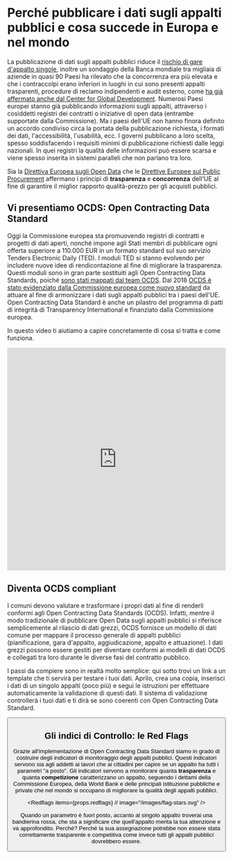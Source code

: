 # Perché pubblicare i dati sugli appalti pubblici e cosa succede in Europa e nel mondo
La pubblicazione di dati sugli appalti pubblici riduce il [rischio di gare d'appalto singole](http://digiwhist.eu/publications/lights-on-the-shadows-of-public-procurement-transparency-in-government-contracting-as-an-antidote-to-corruption/), inoltre un sondaggio della Banca mondiale tra migliaia di aziende in quasi 90 Paesi ha rilevato che la concorrenza era più elevata e che i contraccolpi erano inferiori in luoghi in cui sono presenti appalti trasparenti, procedure di reclamo indipendenti e audit esterno, come [ha già affermato anche dal Center for Global Development](http://documents.worldbank.org/curated/en/817871496169519447/pdf/WPS8078.pdf).
Numerosi Paesi europei stanno già pubblicando informazioni sugli appalti, attraverso i cosiddetti registri dei contratti o iniziative di open data (entrambe supportate dalla Commissione). Ma i paesi dell'UE non hanno finora definito un accordo condiviso circa la portata della pubblicazione richiesta, i formati dei dati, l'accessibilità, l'usabilità, ecc. I governi pubblicano a loro scelta, spesso soddisfacendo i requisiti minimi di pubblicazione richiesti dalle leggi nazionali. In quei registri la qualità delle informazioni può essere scarsa e viene spesso inserita in sistemi paralleli che non parlano tra loro.

Sia la [Direttiva Europea sugli Open Data](https://eur-lex.europa.eu/legal-content/EN/TXT/?qid=1561563110433&uri=CELEX:32019L1024) che le [Direttive Europee sul Public Procurement]( https://ec.europa.eu/growth/single-market/public-procurement_en) affermano i principi di **trasparenza** e **concorrenza** dell'UE al fine di garantire il miglior rapporto qualità-prezzo per gli acquisti pubblici.

## Vi presentiamo OCDS: Open Contracting Data Standard

Oggi la Commissione europea sta promuovendo registri di contratti e progetti di dati aperti, nonché impone agli Stati membri di pubblicare ogni offerta superiore a 110.000 EUR in un formato standard sul suo servizio Tenders Electronic Daily (TED). I moduli TED si stanno evolvendo per includere nuove idee di rendicontazione al fine di migliorare la trasparenza. Questi moduli sono in gran parte sostituiti agli Open Contracting Data Standards, poiché [sono stati mappati dal team OCDS](https://standard.open-contracting.org/profiles/eu/master/en/). Dal 2018 [OCDS è stato evidenziato dalla Commissione europea come nuovo standard](https://trade.ec.europa.eu/doclib/docs/2018/september/tradoc_157319.pdf) da attuare al fine di armonizzare i dati sugli appalti pubblici tra i paesi dell'UE. Open Contracting Data Standard è anche un pilastro del programma di patti di integrità di Transparency International e finanziato dalla Commissione europea.

In questo video ti aiutiamo a capire concretamente di cosa si tratta e come funziona.

<iframe
    width="100%"
    height="512"
    src="https://www.youtube.com/embed/qQgwx6374rg"
    frameBorder="0"
    allow="accelerometer; autoplay; encrypted-media; gyroscope; picture-in-picture"
    allowFullScreen
></iframe>

## Diventa OCDS compliant

I comuni devono valutare e trasformare i propri dati al fine di renderli conformi agli Open Contracting Data Standards (OCDS). Infatti, mentre il modo tradizionale di pubblicare Open Data sugli appalti pubblici si riferisce semplicemente al rilascio di dati grezzi, OCDS fornisce un modello di dati comune per mappare il processo generale di appalti pubblici (pianificazione, gara d'appalto, aggiudicazione, appalto e attuazione). I dati grezzi possono essere gestiti per diventare conformi ai modelli di dati OCDS e collegati tra loro durante le diverse fasi del contratto pubblico.

I passi da compiere sono in realtà molto semplice: qui sotto trovi un link a un template che ti servirà per testare i tuoi dati. Aprilo, crea una copia, inserisci i dati di un singolo appalti (poco più) e segui le istruzioni per effettuare automaticamente la validazione di questi dati. Il sistema di validazione controllerà i tuoi dati e ti dirà se sono coerenti con Open Contracting Data Standard.

<Button
    title="Apri il template e crea una copia per testare i tuoi dati"
    description="10.2 KB"
    url="https://docs.google.com/spreadsheets/d/1TzY16n8fFtG11sM-6pp693ZMgfMgkiScMFpF-cJKkIk/edit#gid=956894726"
    icon="/icons/open.svg"
/>

## Gli indici di Controllo: le Red Flags

Grazie all'implementazione di Open Contracting Data Standard siamo in grado di costruire degli indicatori di monitoraggio degli appalti pubblici.
Questi indicatori servono sia agli addetti ai lavori che ai cittadini per capire se un appalto ha tutti i parametri "a posto". Gli indicatori servono a monitorare quanta **trasparenza** e quanta **competizione** caratterizzano un appalto, seguendo i dettami della Commissione Europea, della World Bank e delle principali istituzione pubbliche e private che nel mondo si occupano di migliorare la qualità degli appalti pubblici.

<Redflags
    items={props.redflags}
    // image="/images/flag-stars.svg"
/>

Quando un parametro è fuori posto, accanto al singolo appalto troverai una bandierina rossa, che sta a significare che quell'appalto merita la tua attenzione e va approfondito.
Perché? Perché la sua assegnazione potrebbe non essere stata correttamente trasparente e competitiva come invece tutti gli appalti pubblici dovrebbero essere.

<Card
    title="Partecipa"
    description="Lavoriamo insieme per monitorare gli appalti pubblici."
    url="https://www.appaltipop.it/it/get-involved"
    icon="/icons/get-involved.svg"
/>
